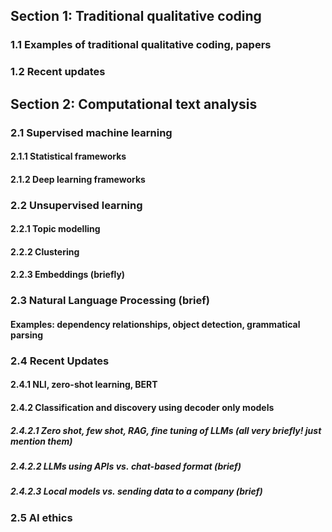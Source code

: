 

## Section 1: Traditional qualitative coding

### 1.1 Examples of traditional qualitative coding, papers

### 1.2 Recent updates

## Section 2: Computational text analysis

### 2.1 Supervised machine learning

#### 2.1.1 Statistical frameworks

#### 2.1.2 Deep learning frameworks

### 2.2 Unsupervised learning 

#### 2.2.1 Topic modelling

#### 2.2.2 Clustering

#### 2.2.3 Embeddings (briefly)

### 2.3 Natural Language Processing (brief)

#### Examples: dependency relationships, object detection, grammatical parsing

### 2.4 Recent Updates

#### 2.4.1 NLI, zero-shot learning, BERT

#### 2.4.2 Classification and discovery using decoder only models

##### 2.4.2.1 Zero shot, few shot, RAG, fine tuning of LLMs (all very briefly! just mention them)

##### 2.4.2.2 LLMs using APIs vs. chat-based format (brief)

##### 2.4.2.3 Local models vs. sending data to a company (brief)

### 2.5 AI ethics



